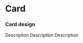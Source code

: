 
# Card

### Card design
<Preview>
  <div style={{ display: "flex", width: "100%", gap: '20px' }}>
  <Card width={240}>
    <CardMedia src="https://mblogthumb-phinf.pstatic.net/MjAxODAyMDJfMTcx/MDAxNTE3NTUxOTIxNDcz.4p7O7MZoKYKwd9FSAVZBdJQEayDerw9nzUCPKNzfSL4g.Cx4zwz5E5GiYeUS1EGelbBU4Z2gPj9jn0ZjCQxD55gsg.JPEG.phjphk12/image_3575628891517551874701.jpg?type=w800" />
    <CardHeader
      title="title"
      subtitle="subtitle"
    />
    <CardContent>
      Description
    </CardContent>
  </Card>

  <Card width={240} design="shadow">
    <CardHeader
      title="title"
      subtitle="subtitle"
    />
    <CardMedia src="https://mblogthumb-phinf.pstatic.net/MjAxODAyMDJfMTcx/MDAxNTE3NTUxOTIxNDcz.4p7O7MZoKYKwd9FSAVZBdJQEayDerw9nzUCPKNzfSL4g.Cx4zwz5E5GiYeUS1EGelbBU4Z2gPj9jn0ZjCQxD55gsg.JPEG.phjphk12/image_3575628891517551874701.jpg?type=w800" />
    <CardContent>
      Description
    </CardContent>
  </Card>

  <Card width={240}>
    <CardHeader
      title="title"
      subtitle="subtitle"
    />
    <CardContent>
      Description
    </CardContent>
  </Card>
  </div>
</Preview>